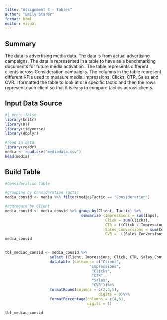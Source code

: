 ```yaml
---
title: "Assignment 4 - Tables"
author: "Emily Starer"
format: html
editor: visual
---
```


## Summary

The data is advertising media data. The data is from actual advertising campaigns. The data is represented in a table to have as a benchmarking documents for future media activation . The table represents different clients across Consideration campaigns. The columns in the table represent different KPIs used to measure media: Impressions, Clicks, CTR, Sales and CVR. I formatted the table to look at one specific tactic and then the rows represent each client so that it is easy to compare tactics across clients.

## Input Data Source

```r
#| echo: false
library(knitr)
library(DT)
library(tidyverse)
library(dbplyr)
```

```r
#read in data
library(readr)
media <- read.csv("mediadata.csv") 
head(media)
```

## Build Table

```r
#Consideration Table 

#grouping by Consideration Tactic
media_consid <- media %>% filter(media$Tactic == "Consideration")

#aggregate by Client 
media_consid <- media_consid %>% group_by(Client, Tactic) %>%
                                  summarize (Impressions = sum(Imps),
                                             Click = sum(Clicks),
                                             CTR = ((Click / Impressions)*100),
                                             Sales_Conversions = sum(Conversions),
                                             CVR =  ((Sales_Conversions / Impressions)*100))
media_consid
                                                                                        
```

```r
tbl_mediac_consid <- media_consid %>%
                    select (Client, Impressions, Click, CTR, Sales_Conversions, CVR) %>%
                    datatable (colnames= c("Client",
                                      "Impressions",
                                       "Clicks",
                                       "CTR",
                                       "Sales",
                                       "CVR"))%>%
                    formatRound(columns = c(2,3,5),
                                          digits = 0)%>%
                    formatPercentage(columns = c(4,6),
                                     digits = 1)

tbl_mediac_consid
```
